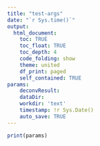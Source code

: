 ---
title: "test-args"
date: "`r Sys.time()`"
output:
  html_document: 
    toc: TRUE
    toc_float: TRUE
    toc_depth: 4
    code_folding: show
    theme: united
    df_print: paged
    self_contained: TRUE
params:
    deconvResult:
    dataDir:
    workdir: 'text'
    timestamp: !r Sys.Date()
    auto_save: TRUE
---

```{r}
print(params)
```